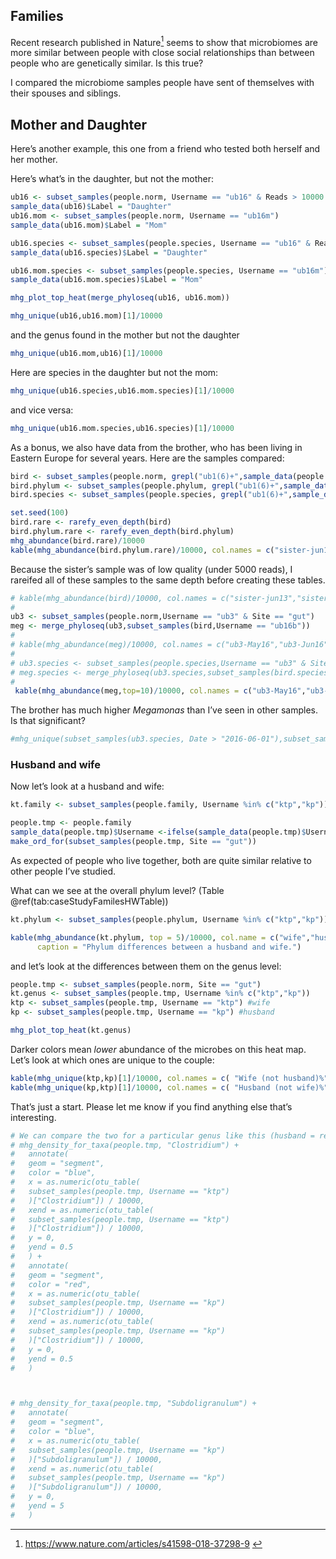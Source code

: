 ## Families

Recent research published in Nature^[ [https://www.nature.com/articles/s41598-018-37298-9](https://www.nature.com/articles/s41598-018-37298-9) ] seems to show that microbiomes are more similar between people with close social relationships than between people who are genetically similar. Is this true?

I compared the microbiome samples people have sent of themselves with their spouses and siblings.


## Mother and Daughter

Here's another example, this one from a friend who tested both herself and her mother.

Here's what's in the daughter, but not the mother:

```r
ub16 <- subset_samples(people.norm, Username == "ub16" & Reads > 10000 )
sample_data(ub16)$Label = "Daughter"
ub16.mom <- subset_samples(people.norm, Username == "ub16m")
sample_data(ub16.mom)$Label = "Mom"

ub16.species <- subset_samples(people.species, Username == "ub16" & Reads > 10000 )
sample_data(ub16.species)$Label = "Daughter"

ub16.mom.species <- subset_samples(people.species, Username == "ub16m")
sample_data(ub16.mom.species)$Label = "Mom"

mhg_plot_top_heat(merge_phyloseq(ub16, ub16.mom))
```



```r
mhg_unique(ub16,ub16.mom)[1]/10000
```

and the genus found in the mother but not the daughter

```r
mhg_unique(ub16.mom,ub16)[1]/10000
```

Here are species in the daughter but not the mom:

```r
mhg_unique(ub16.species,ub16.mom.species)[1]/10000
```

and vice versa:

```r
mhg_unique(ub16.mom.species,ub16.species)[1]/10000
```

As a bonus, we also have data from the brother, who has been living in Eastern Europe for several years. Here are the samples compared:


```r

bird <- subset_samples(people.norm, grepl("ub1(6)+",sample_data(people.norm)$Username))
bird.phylum <- subset_samples(people.phylum, grepl("ub1(6)+",sample_data(people.phylum)$Username))
bird.species <- subset_samples(people.species, grepl("ub1(6)+",sample_data(people.species)$Username))

set.seed(100)
bird.rare <- rarefy_even_depth(bird)
bird.phylum.rare <- rarefy_even_depth(bird.phylum)
mhg_abundance(bird.rare)/10000
kable(mhg_abundance(bird.phylum.rare)/10000, col.names = c("sister-jun13","sister-may9","brother","mother"))

```

Because the sister's sample was of low quality (under 5000 reads), I rareifed all of these samples to the same depth before creating these tables. 


```r
# kable(mhg_abundance(bird)/10000, col.names = c("sister-jun13","sister-may9","brother","mother"))
# 
ub3 <- subset_samples(people.norm,Username == "ub3" & Site == "gut")
meg <- merge_phyloseq(ub3,subset_samples(bird,Username == "ub16b"))
# 
# kable(mhg_abundance(meg)/10000, col.names = c("ub3-May16","ub3-Jun16","Brother"))
# 
# ub3.species <- subset_samples(people.species,Username == "ub3" & Site == "gut")
# meg.species <- merge_phyloseq(ub3.species,subset_samples(bird.species,Username == "ub16b"))
# 
 kable(mhg_abundance(meg,top=10)/10000, col.names = c("ub3-May16","ub3-Jun16","Brother"))

```

The brother has much higher _Megamonas_ than I've seen in other samples. Is that significant?

```r
#mhg_unique(subset_samples(ub3.species, Date > "2016-06-01"),subset_samples(bird.species,Username == "ub16b"))[-2]/10000
```

### Husband and wife

Now let's look at a husband and wife:

```r
kt.family <- subset_samples(people.family, Username %in% c("ktp","kp"))

people.tmp <- people.family
sample_data(people.tmp)$Username <-ifelse(sample_data(people.tmp)$Username %in% c("ktp","kp"),"KP","People")
make_ord_for(subset_samples(people.tmp, Site == "gut"))

```

As expected of people who live together, both are quite similar relative to other people I've studied.

What can we see at the overall phylum level? (Table \@ref(tab:caseStudyFamilesHWTable))

```r
kt.phylum <- subset_samples(people.phylum, Username %in% c("ktp","kp"))

kable(mhg_abundance(kt.phylum, top = 5)/10000, col.name = c("wife","husband"), digits = 2,
      caption = "Phylum differences between a husband and wife.")

```

and let's look at the differences between them on the genus level:

```r

people.tmp <- subset_samples(people.norm, Site == "gut")
kt.genus <- subset_samples(people.tmp, Username %in% c("ktp","kp"))
ktp <- subset_samples(people.tmp, Username == "ktp") #wife
kp <- subset_samples(people.tmp, Username == "kp") #husband

mhg_plot_top_heat(kt.genus)
```

Darker colors mean *lower* abundance of the microbes on this heat map. Let's look at which ones are unique to the couple:

```r
kable(mhg_unique(ktp,kp)[1]/10000, col.names = c( "Wife (not husband)%"))
kable(mhg_unique(kp,ktp)[1]/10000, col.names = c( "Husband (not wife)%"))
```

That's just a start. Please let me know if you find anything else that's interesting.

```r
# We can compare the two for a particular genus like this (husband = red)
# mhg_density_for_taxa(people.tmp, "Clostridium") +
#   annotate(
#   geom = "segment",
#   color = "blue",
#   x = as.numeric(otu_table(
#   subset_samples(people.tmp, Username == "ktp")
#   )["Clostridium"]) / 10000,
#   xend = as.numeric(otu_table(
#   subset_samples(people.tmp, Username == "ktp")
#   )["Clostridium"]) / 10000,
#   y = 0,
#   yend = 0.5
#   ) +
#   annotate(
#   geom = "segment",
#   color = "red",
#   x = as.numeric(otu_table(
#   subset_samples(people.tmp, Username == "kp")
#   )["Clostridium"]) / 10000,
#   xend = as.numeric(otu_table(
#   subset_samples(people.tmp, Username == "kp")
#   )["Clostridium"]) / 10000,
#   y = 0,
#   yend = 0.5
#   )




```


```r
# mhg_density_for_taxa(people.tmp, "Subdoligranulum") +
#   annotate(
#   geom = "segment",
#   color = "blue",
#   x = as.numeric(otu_table(
#   subset_samples(people.tmp, Username == "kp")
#   )["Subdoligranulum"]) / 10000,
#   xend = as.numeric(otu_table(
#   subset_samples(people.tmp, Username == "kp")
#   )["Subdoligranulum"]) / 10000,
#   y = 0,
#   yend = 5
#   )
```

